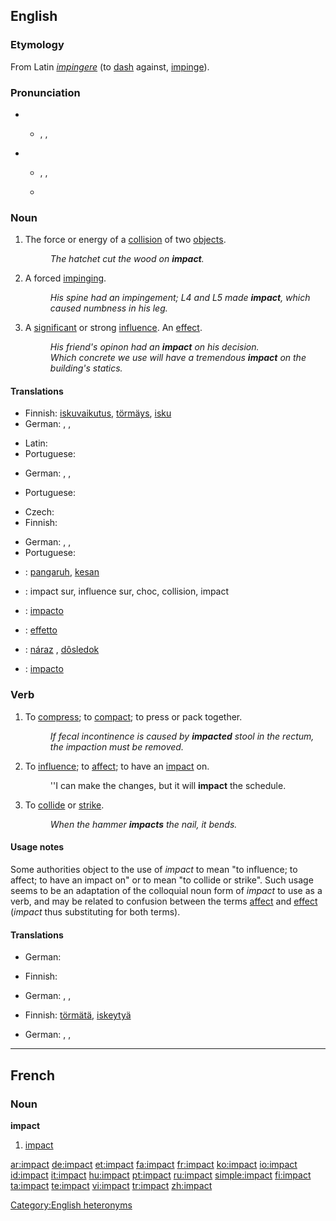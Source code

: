==English==

===Etymology===
From Latin ''[[impingere]]'' (to [[dash]] against, [[impinge]]).

===Pronunciation===
*{{sense|noun}}
**{{enPR|imʹpăkt}}, {{IPA|/ˈɪmpækt/}}, {{SAMPA|/"Imp{kt/}}
*{{sense|verb}}
**{{enPR|im-păktʹ}}, {{IPA|/ɪmˈpækt/}}, {{SAMPA|/Im"p{kt/}}
**{{rhymes|ækt}}
[[Category:English heteronyms]]

===Noun===
{{en-noun}}

# The force or energy of a [[collision]] of two [[object]]s.
#: ''The hatchet cut the wood on '''impact'''.''
# {{context|mainly|medicine}} A forced [[impinge|impinging]].
#: ''His spine had an impingement; L4 and L5 made '''impact''', which caused numbness in his leg.''
# A [[significant]] or strong [[influence]]. An [[effect]].
#: ''His friend's opinon had an '''impact''' on his decision.''
#: ''Which concrete we use will have a tremendous '''impact''' on the building's statics.''

====Translations====
{{trans-top|the force or energy of a collision of two objects}}
* Finnish: [[iskuvaikutus]], [[törmäys]], [[isku]]
* German: {{t+|de|Einschlag|m}}, {{t+|de|Aufprall|m}}, {{t+|de|Aufschlag|m}}
{{trans-mid}}
* Latin: {{t-|la|ictus}}
* Portuguese: {{t+|pt|impacto|m}}
{{trans-bottom}}

{{trans-top|a forced impinging}}
* German: {{t+|de|Belastung|f}}, {{t+|de|Stoß|m}}, {{t+|de|Druck|m}}
{{trans-mid}}
* Portuguese: {{t+|pt|impacto|m}}
{{trans-bottom}}

{{trans-top|a significant or strong influence}}
* Czech: {{t+|cs|dopad|m}}
* Finnish: {{t+|fi|vaikutus}}
{{trans-mid}}
* German: {{t+|de|Einwirkung|f}}, {{t+|de|Einfluss|m}}, {{t+|de|Beeinflussung|f}}
* Portuguese: {{t+|pt|impacto|m}}
{{trans-bottom}}

{{checktrans-top}}
* {{ttbc|Malay}}: [[pangaruh]], [[kesan]]
* {{ttbc|French}}: impact sur, influence sur, choc, collision, impact
* {{ttbc|Interlingua}}: [[impacto]]
{{checktrans-mid}}
* {{ttbc|Italian}}: [[effetto]]
* {{ttbc|Slovak}}: [[náraz]] {{m}}, [[dôsledok]] {{m}}
* {{ttbc|Spanish}}: [[impacto]] {{m}}
{{checktrans-bottom}}

===Verb===
{{en-verb}}

# To [[compress]]; to [[compact]]; to press or pack together.
#: ''If fecal incontinence is caused by '''impacted''' stool in the rectum, the impaction must be removed.''
# {{proscribed}} To [[influence]]; to [[affect]]; to have an [[impact#Noun|impact]] on.
#: ''I can make the changes, but it will '''impact''' the schedule.
# To [[collide]] or [[strike]].
#: ''When the hammer '''impacts''' the nail, it bends.''

====Usage notes====
Some authorities object to the use of ''impact'' to mean "to influence; to affect; to have an impact on" or to mean "to collide or strike".  Such usage seems to be an adaptation of the colloquial noun form of ''impact'' to use as a verb, and may be related to confusion between the terms [[affect]] and [[effect]] (''impact'' thus substituting for both terms).

====Translations====
{{trans-top|to compress}}
* German: {{t+|de|zusammenpressen}}
{{trans-mid}}
{{trans-bottom}}

{{trans-top|to influence}}
* Finnish: {{t+|fi|vaikuttaa}}
{{trans-mid}}
* German: {{t-|de|beeinflussen}}, {{t+|de|einwirken}}, {{t+|de|beeinträchtigen}}
{{trans-bottom}}

{{trans-top|to collide or strike}}
* Finnish: [[törmätä]], [[iskeytyä]]
{{trans-mid}}
* German: {{t+|de|einschlagen}}, {{t+|de|zusammenstossen}}, {{t+|de|kollidieren}}
{{trans-bottom}}

----

==French==

===Noun===
'''impact'''

# [[impact]]

[[ar:impact]]
[[de:impact]]
[[et:impact]]
[[fa:impact]]
[[fr:impact]]
[[ko:impact]]
[[io:impact]]
[[id:impact]]
[[it:impact]]
[[hu:impact]]
[[pt:impact]]
[[ru:impact]]
[[simple:impact]]
[[fi:impact]]
[[ta:impact]]
[[te:impact]]
[[vi:impact]]
[[tr:impact]]
[[zh:impact]]